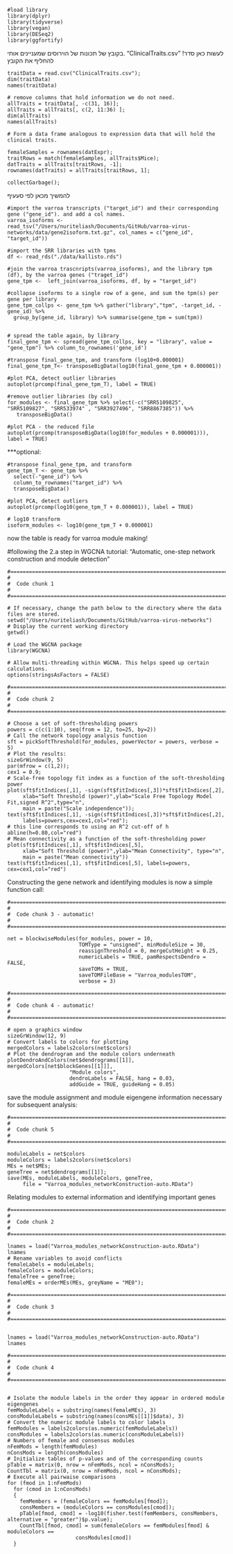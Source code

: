 ```load
#load library
library(dplyr)
library(tidyverse)
library(vegan)
library(DESeq2)
library(ggfortify)

```


 בקובץ של תכונות של הוירוסים שמעניינים אותי. "ClinicalTraits.csv" לעשות כאן סדר!  להחליף את הקובץ 
```Load
traitData = read.csv("ClinicalTraits.csv");
dim(traitData)
names(traitData)

# remove columns that hold information we do not need.
allTraits = traitData[, -c(31, 16)];
allTraits = allTraits[, c(2, 11:36) ];
dim(allTraits)
names(allTraits)

# Form a data frame analogous to expression data that will hold the clinical traits.

femaleSamples = rownames(datExpr);
traitRows = match(femaleSamples, allTraits$Mice);
datTraits = allTraits[traitRows, -1];
rownames(datTraits) = allTraits[traitRows, 1];

collectGarbage();
```

להמשיך מכאן לפי סעעיף



```import
#import the varroa transcripts ("target_id") and their corresponding gene ("gene_id"). and add a col names.
varroa_isoforms <- read_tsv("/Users/nuriteliash/Documents/GitHub/varroa-virus-networks/data/gene2isoform.txt.gz", col_names = c("gene_id", "target_id"))

#import the SRR libraries with tpms
df <- read_rds("./data/kallisto.rds")

#join the varroa trascnripts(varroa_isoforms), and the library tpm (df), by the varroa genes ("traget_id")
gene_tpm <-  left_join(varroa_isoforms, df, by = "target_id")

#collapse isoforms to a single row of a gene, and sum the tpm(s) per gene per library
gene_tpm_collps <- gene_tpm %>% gather("library","tpm", -target_id, -gene_id) %>%
  group_by(gene_id, library) %>% summarise(gene_tpm = sum(tpm))


# spread the table again, by library
final_gene_tpm <- spread(gene_tpm_collps, key = "library", value = "gene_tpm") %>% column_to_rownames('gene_id')
```

```PCA
#transpose final_gene_tpm, and transform (log10+0.000001) 
final_gene_tpm_T<- transposeBigData(log10(final_gene_tpm + 0.000001))

#plot PCA, detect outlier libraries
autoplot(prcomp(final_gene_tpm_T), label = TRUE)

#remove outlier libraries (by col)
for_modules <- final_gene_tpm %>% select(-c("SRR5109825", "SRR5109827", "SRR533974" , "SRR3927496", "SRR8867385")) %>%
   transposeBigData() 

#plot PCA - the reduced file
autoplot(prcomp(transposeBigData(log10(for_modules + 0.000001))), label = TRUE)
```


***optional:
```PCA
#transpose final_gene_tpm, and transform 
gene_tpm_T <- gene_tpm %>% 
  select(-"gene_id") %>%
  column_to_rownames("target_id") %>% 
  transposeBigData() 
  
#plot PCA, detect outliers
autoplot(prcomp(log10(gene_tpm_T + 0.000001)), label = TRUE)

# log10 transform
isoform_modules <- log10(gene_tpm_T + 0.000001)

```


now the table is ready for varroa module making!

#following the 2.a step in WGCNA tutorial: "Automatic, one-step network construction and module detection"
```WGCNA
#=====================================================================================
#
#  Code chunk 1
#
#=====================================================================================

# If necessary, change the path below to the directory where the data files are stored.
setwd("/Users/nuriteliash/Documents/GitHub/varroa-virus-networks")
# Display the current working directory
getwd()

# Load the WGCNA package
library(WGCNA)

# Allow multi-threading within WGCNA. This helps speed up certain calculations.
options(stringsAsFactors = FALSE)

```

```WGCNA
#=====================================================================================
#
#  Code chunk 2
#
#=====================================================================================

# Choose a set of soft-thresholding powers
powers = c(c(1:10), seq(from = 12, to=25, by=2))
# Call the network topology analysis function
sft = pickSoftThreshold(for_modules, powerVector = powers, verbose = 5)
# Plot the results:
sizeGrWindow(9, 5)
par(mfrow = c(1,2));
cex1 = 0.9;
# Scale-free topology fit index as a function of the soft-thresholding power
plot(sft$fitIndices[,1], -sign(sft$fitIndices[,3])*sft$fitIndices[,2],
     xlab="Soft Threshold (power)",ylab="Scale Free Topology Model Fit,signed R^2",type="n",
     main = paste("Scale independence"));
text(sft$fitIndices[,1], -sign(sft$fitIndices[,3])*sft$fitIndices[,2],
     labels=powers,cex=cex1,col="red");
# this line corresponds to using an R^2 cut-off of h
abline(h=0.80,col="red")
# Mean connectivity as a function of the soft-thresholding power
plot(sft$fitIndices[,1], sft$fitIndices[,5],
     xlab="Soft Threshold (power)",ylab="Mean Connectivity", type="n",
     main = paste("Mean connectivity"))
text(sft$fitIndices[,1], sft$fitIndices[,5], labels=powers, cex=cex1,col="red")
```

Constructing the gene network and identifying modules is now a simple function call:
```WGCNA
#=====================================================================================
#
#  Code chunk 3 - automatic!
#
#=====================================================================================

net = blockwiseModules(for_modules, power = 10,
                       TOMType = "unsigned", minModuleSize = 30,
                       reassignThreshold = 0, mergeCutHeight = 0.25,
                       numericLabels = TRUE, pamRespectsDendro = FALSE,
                       saveTOMs = TRUE,
                       saveTOMFileBase = "Varroa_modulesTOM", 
                       verbose = 3)
```

```WGCNA
#=====================================================================================
#
#  Code chunk 4 - automatic!
#
#=====================================================================================

# open a graphics window
sizeGrWindow(12, 9)
# Convert labels to colors for plotting
mergedColors = labels2colors(net$colors)
# Plot the dendrogram and the module colors underneath
plotDendroAndColors(net$dendrograms[[1]], mergedColors[net$blockGenes[[1]]],
                    "Module colors",
                    dendroLabels = FALSE, hang = 0.03,
                    addGuide = TRUE, guideHang = 0.05)
```

save the module assignment and module eigengene information necessary for subsequent analysis:
```WGCNA
#=====================================================================================
#
#  Code chunk 5
#
#=====================================================================================

moduleLabels = net$colors
moduleColors = labels2colors(net$colors)
MEs = net$MEs;
geneTree = net$dendrograms[[1]];
save(MEs, moduleLabels, moduleColors, geneTree, 
     file = "Varroa_modules_networkConstruction-auto.RData")
```

Relating modules to external information and identifying important
genes
```WGCNA
#=====================================================================================
#
#  Code chunk 2
#
#=====================================================================================

lnames = load("Varroa_modules_networkConstruction-auto.RData")
lnames
# Rename variables to avoid conflicts
femaleLabels = moduleLabels;
femaleColors = moduleColors;
femaleTree = geneTree;
femaleMEs = orderMEs(MEs, greyName = "ME0");
```

```WGCNA
#=====================================================================================
#
#  Code chunk 3
#
#=====================================================================================


lnames = load("Varroa_modules_networkConstruction-auto.RData")
lnames
```

```WGCNA
#=====================================================================================
#
#  Code chunk 4
#
#=====================================================================================


# Isolate the module labels in the order they appear in ordered module eigengenes
femModuleLabels = substring(names(femaleMEs), 3)
consModuleLabels = substring(names(consMEs[[1]]$data), 3)
# Convert the numeric module labels to color labels
femModules = labels2colors(as.numeric(femModuleLabels))
consModules = labels2colors(as.numeric(consModuleLabels))
# Numbers of female and consensus modules
nFemMods = length(femModules)
nConsMods = length(consModules)
# Initialize tables of p-values and of the corresponding counts
pTable = matrix(0, nrow = nFemMods, ncol = nConsMods);
CountTbl = matrix(0, nrow = nFemMods, ncol = nConsMods);
# Execute all pairwaise comparisons
for (fmod in 1:nFemMods)
  for (cmod in 1:nConsMods)
  {
    femMembers = (femaleColors == femModules[fmod]);
    consMembers = (moduleColors == consModules[cmod]);
    pTable[fmod, cmod] = -log10(fisher.test(femMembers, consMembers, alternative = "greater")$p.value);
    CountTbl[fmod, cmod] = sum(femaleColors == femModules[fmod] & moduleColors ==
                      consModules[cmod])
  }

```

